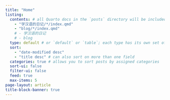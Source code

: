 ---
title: "Home"
listing: 
  contents: # all Quarto docs in the `posts` directory will be included on your listing page
    - "学汉语的日记/*/index.qmd"
    - "blog/*/index.qmd"
    # - 学汉语的日记
    # - blog
  type: default # or `default` or `table`; each type has its own set of yaml options to include
  sort: 
    - "date-modified desc"
    - "title desc" # can also sort on more than one field
  categories: true # allows you to sort posts by assigned categories 
  sort-ui: false
  filter-ui: false
  feed: true
  max-items: 5
page-layout: article
title-block-banner: true
---
